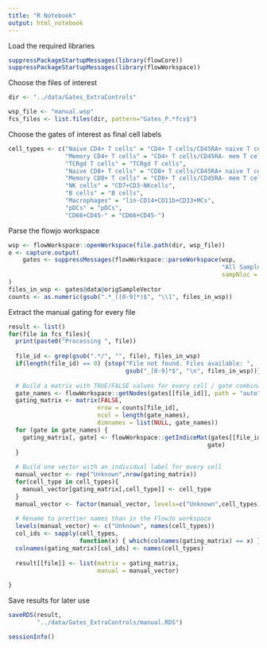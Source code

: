 ```yaml
---
title: "R Notebook"
output: html_notebook
---
```


Load the required libraries

```r
suppressPackageStartupMessages(library(flowCore))
suppressPackageStartupMessages(library(flowWorkspace))
```

Choose the files of interest

```r
dir <- "../data/Gates_ExtraControls"

wsp_file <- "manual.wsp"
fcs_files <- list.files(dir, pattern="Gates_P.*fcs$")
```

Choose the gates of interest as final cell labels

```r
cell_types <- c("Naive CD4+ T cells" = "CD4+ T cells/CD45RA+ naive T cells",
                "Memory CD4+ T cells" = "CD4+ T cells/CD45RA- mem T cells",
                "TCRgd T cells" = "TCRgd T cells",
                "Naive CD8+ T cells" = "CD8+ T cells/CD45RA+ naive T cells",
                "Memory CD8+ T cells" = "CD8+ T cells/CD45RA- mem T cells",
                "NK cells" = "CD7+CD3-NKcells",
                "B cells" = "B cells",
                "Macrophages" = "lin-CD14+CD11b+CD33+MCs",
                "pDCs" = "pDCs",
                "CD66+CD45-" = "CD66+CD45-")
```

Parse the flowjo workspace

```r
wsp <- flowWorkspace::openWorkspace(file.path(dir, wsp_file))
o <- capture.output(
    gates <- suppressMessages(flowWorkspace::parseWorkspace(wsp, 
                                                            "All Samples", 
                                                            sampNloc = "sampleNode"))
)
files_in_wsp <- gates@data@origSampleVector
counts <- as.numeric(gsub(".*_([0-9]*)$", "\\1", files_in_wsp))
```


Extract the manual gating for every file

```r
result <- list()
for(file in fcs_files){
  print(paste0("Processing ", file))
  
  file_id <- grep(gsub(".*/", "", file), files_in_wsp)
  if(length(file_id) == 0) {stop("File not found. Files available: ",
                                 gsub("_[0-9]*$", "\n", files_in_wsp))}
  
  # Build a matrix with TRUE/FALSE values for every cell / gate combination
  gate_names <- flowWorkspace::getNodes(gates[[file_id]], path = "auto")
  gating_matrix <- matrix(FALSE,
                         nrow = counts[file_id],
                         ncol = length(gate_names),
                         dimnames = list(NULL, gate_names))
  for (gate in gate_names) {
    gating_matrix[, gate] <- flowWorkspace::getIndiceMat(gates[[file_id]],
                                                        gate)
  }
  
  # Build one vector with an individual label for every cell
  manual_vector <- rep("Unknown",nrow(gating_matrix))
  for(cell_type in cell_types){
    manual_vector[gating_matrix[,cell_type]] <- cell_type
  }
  manual_vector <- factor(manual_vector, levels=c("Unknown",cell_types))
  
  # Rename to prettier names than in the FlowJo workspace
  levels(manual_vector) <- c("Unknown", names(cell_types))
  col_ids <- sapply(cell_types, 
                    function(x) { which(colnames(gating_matrix) == x) } )
  colnames(gating_matrix)[col_ids] <- names(cell_types)
  
  result[[file]] <- list(matrix = gating_matrix,
                         manual = manual_vector)
  
}
```

Save results for later use

```r
saveRDS(result,
        "../data/Gates_ExtraControls/manual.RDS")
```

```r
sessionInfo()
```
